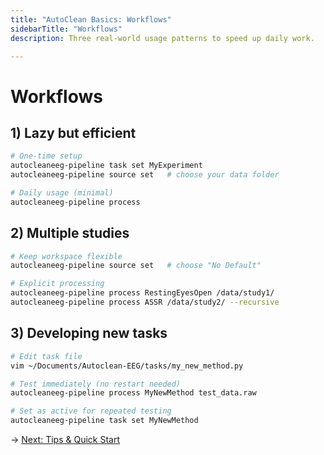 ```yaml
---
title: "AutoClean Basics: Workflows"
sidebarTitle: "Workflows"
description: Three real-world usage patterns to speed up daily work.

---
```


# Workflows

## 1) Lazy but efficient

```bash
# One-time setup
autocleaneeg-pipeline task set MyExperiment
autocleaneeg-pipeline source set   # choose your data folder

# Daily usage (minimal)
autocleaneeg-pipeline process
```

## 2) Multiple studies

```bash
# Keep workspace flexible
autocleaneeg-pipeline source set   # choose "No Default"

# Explicit processing
autocleaneeg-pipeline process RestingEyesOpen /data/study1/
autocleaneeg-pipeline process ASSR /data/study2/ --recursive
```

## 3) Developing new tasks

```bash
# Edit task file
vim ~/Documents/Autoclean-EEG/tasks/my_new_method.py

# Test immediately (no restart needed)
autocleaneeg-pipeline process MyNewMethod test_data.raw

# Set as active for repeated testing
autocleaneeg-pipeline task set MyNewMethod
```

→ [Next: Tips & Quick Start](/essentials/autoclean-basics/tips-quickstart)


